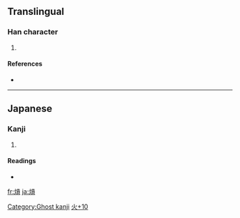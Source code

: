 ==Translingual==

===Han character===
{{Han char|rn=86|rad=火|as=10|sn=14|four=|canj=火一月金 (FMBC), X火一月金 (XFMBC)}}

# {{defn|Han|sort=火10}}

====References====
* {{Han ref|kx=0680.101|dkj=19321|dj=1091.130|hdz=80029.090|uh=7195|ud=29077}}

----

==Japanese==

===Kanji===
{{ja-kanji|grade=|rs=火10}}

# {{defn|Japanese}}

====Readings====
* {{ja-readings|on=[[こう]] (kō)|kun=[[おおずつ]] (oozutsu)}}

[[Category:Ghost kanji]]
[[Category:Japanese-only CJKV Characters|火+10]]

[[fr:熕]]
[[ja:熕]]